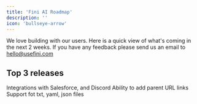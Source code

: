 ```yaml
---
title: 'Fini AI Roadmap'
description: ''
icon: 'bullseye-arrow'
---
```


<Tip>We love building with our users. Here is a quick view of what's coming in the next 2 weeks. If you have any feedback please send us an email to hello@usefini.com</Tip>

## Top 3 releases

<Card title="Deployment" icon="wand-magic-sparkles" iconType="duotone">
  Integrations with Salesforce, and Discord
</Card>

<Card title="Data inputs" icon="bomb" iconType="duotone">
  Ability to add parent URL links
</Card>

<Card title="Supporting multiple file types" icon="star" iconType="duotone">
  Support fot txt, yaml, json files
</Card>
